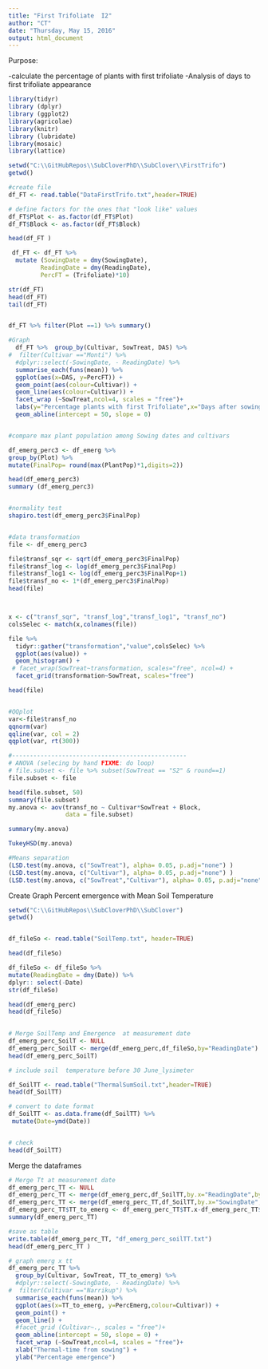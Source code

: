```yaml
---
title: "First Trifoliate  I2"
author: "CT"
date: "Thursday, May 15, 2016"
output: html_document
---
```


Purpose:


-calculate the percentage of plants with first trifoliate 
-Analysis of days to first trifoliate appearance 


```r
library(tidyr)
library (dplyr)
library (ggplot2)
library(agricolae)
library(knitr)
library (lubridate)
library(mosaic)
library(lattice)
```


```r
setwd("C:\\GitHubRepos\\SubCloverPhD\\SubClover\\FirstTrifo")
getwd()

#create file
df_FT <- read.table("DataFirstTrifo.txt",header=TRUE)

# define factors for the ones that "look like" values
df_FT$Plot <- as.factor(df_FT$Plot)
df_FT$Block <- as.factor(df_FT$Block)

head(df_FT )

 df_FT <- df_FT %>%
  mutate (SowingDate = dmy(SowingDate), 
         ReadingDate = dmy(ReadingDate),
         PercFT = (Trifoliate)*10)

str(df_FT) 
head(df_FT) 
tail(df_FT)


df_FT %>% filter(Plot ==1) %>% summary()

#Graph         
  df_FT %>%  group_by(Cultivar, SowTreat, DAS) %>%
#  filter(Cultivar =="Monti") %>%
  #dplyr::select(-SowingDate, - ReadingDate) %>%
  summarise_each(funs(mean)) %>%
  ggplot(aes(x=DAS, y=PercFT)) + 
  geom_point(aes(colour=Cultivar)) +
  geom_line(aes(colour=Cultivar)) +
  facet_wrap (~SowTreat,ncol=4, scales = "free")+
  labs(y="Percentage plants with first Trifoliate",x="Days after sowing") +
  geom_abline(intercept = 50, slope = 0)

```


```r


 

```


```r

#compare max plant population among Sowing dates and cultivars

df_emerg_perc3 <- df_emerg %>%
group_by(Plot) %>%
mutate(FinalPop= round(max(PlantPop)*1,digits=2))

head(df_emerg_perc3)
summary (df_emerg_perc3)


#normality test
shapiro.test(df_emerg_perc3$FinalPop)


#data transformation
file <- df_emerg_perc3

file$transf_sqr <- sqrt(df_emerg_perc3$FinalPop)
file$transf_log <- log(df_emerg_perc3$FinalPop)
file$transf_log1 <- log(df_emerg_perc3$FinalPop+1)
file$transf_no <- 1*(df_emerg_perc3$FinalPop)
head(file)



x <- c("transf_sqr", "transf_log","transf_log1", "transf_no")
colsSelec <- match(x,colnames(file))

file %>%
  tidyr::gather("transformation","value",colsSelec) %>%
  ggplot(aes(value)) + 
  geom_histogram() +
 # facet_wrap(SowTreat~transformation, scales="free", ncol=4) +
  facet_grid(transformation~SowTreat, scales="free")

head(file)


#QQplot
var<-file$transf_no
qqnorm(var)
qqline(var, col = 2)
qqplot(var, rt(300))

#-------------------------------------------------
# ANOVA (selecing by hand FIXME: do loop)
# file.subset <- file %>% subset(SowTreat == "S2" & round==1)
file.subset <- file 

head(file.subset, 50)
summary(file.subset)
my.anova <- aov(transf_no ~ Cultivar*SowTreat + Block, 
                data = file.subset)

summary(my.anova)

TukeyHSD(my.anova)

#Means separation 
(LSD.test(my.anova, c("SowTreat"), alpha= 0.05, p.adj="none") ) 
(LSD.test(my.anova, c("Cultivar"), alpha= 0.05, p.adj="none") )
(LSD.test(my.anova, c("SowTreat","Cultivar"), alpha= 0.05, p.adj="none"))


```




Create Graph Percent emergence with Mean Soil Temperature 
```r

setwd("C:\\GitHubRepos\\SubCloverPhD\\SubClover")
getwd()


df_fileSo <- read.table("SoilTemp.txt", header=TRUE)

head(df_fileSo)

df_fileSo <- df_fileSo %>%
mutate(ReadingDate = dmy(Date)) %>%
dplyr:: select(-Date)
str(df_fileSo)

head(df_emerg_perc)
head(df_fileSo)

 
# Merge SoilTemp and Emergence  at measurement date
df_emerg_perc_SoilT <- NULL
df_emerg_perc_SoilT <- merge(df_emerg_perc,df_fileSo,by="ReadingDate")
head(df_emerg_perc_SoilT)


```



```r
# include soil  temperature before 30 June_lysimeter  

df_SoilTT <- read.table("ThermalSumSoil.txt",header=TRUE)
head(df_SoilTT)

# convert to date format
df_SoilTT <- as.data.frame(df_SoilTT) %>%
 mutate(Date=ymd(Date))


# check
head(df_SoilTT)


```

Merge the dataframes 

```r

# Merge Tt at measurement date
df_emerg_perc_TT <- NULL
df_emerg_perc_TT <- merge(df_emerg_perc,df_SoilTT,by.x="ReadingDate",by.y="Date")
df_emerg_perc_TT <- merge(df_emerg_perc_TT,df_SoilTT,by.x="SowingDate",by.y="Date")
df_emerg_perc_TT$TT_to_emerg <- df_emerg_perc_TT$TT.x-df_emerg_perc_TT$TT.y
summary(df_emerg_perc_TT)

#save as table 
write.table(df_emerg_perc_TT, "df_emerg_perc_soilTT.txt")
head(df_emerg_perc_TT )

# graph emerg x tt
df_emerg_perc_TT %>%
  group_by(Cultivar, SowTreat, TT_to_emerg) %>%
  #dplyr::select(-SowingDate, - ReadingDate) %>%
#  filter(Cultivar =="Narrikup") %>%
  summarise_each(funs(mean)) %>%
  ggplot(aes(x=TT_to_emerg, y=PercEmerg,colour=Cultivar)) + 
  geom_point() +
  geom_line() +
  #facet_grid (Cultivar~., scales = "free")+
  geom_abline(intercept = 50, slope = 0) +
  facet_wrap (~SowTreat,ncol=4, scales = "free")+
  xlab("Thermal-time from sowing") +
  ylab("Percentage emergence")


```
